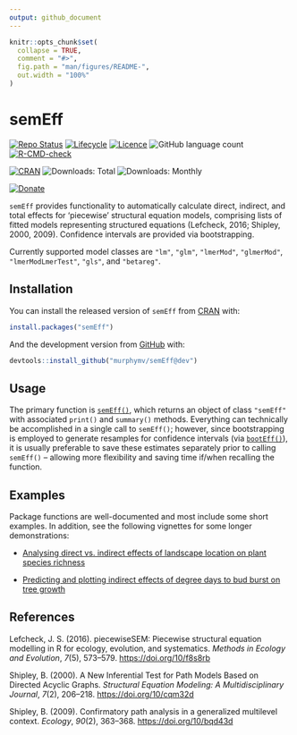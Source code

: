 ```yaml
---
output: github_document
---
```


<!-- README.md is generated from README.Rmd. Please edit that file -->

```r
knitr::opts_chunk$set(
  collapse = TRUE,
  comment = "#>",
  fig.path = "man/figures/README-",
  out.width = "100%"
)
```

# semEff

<!-- badges: start -->

[![Repo Status](https://www.repostatus.org/badges/latest/active.svg)](https://www.repostatus.org/) [![Lifecycle](https://img.shields.io/badge/lifecycle-experimental-orange.svg?label=Lifecycle)](https://lifecycle.r-lib.org/articles/stages.html) [![Licence](https://img.shields.io/badge/License-GPL3-green.svg?label=Licence)](https://www.gnu.org/licenses/gpl-3.0.en.html) ![GitHub language count](https://img.shields.io/github/languages/count/murphymv/semEff?label=Languages) [![R-CMD-check](https://github.com/murphymv/semEff/workflows/R-CMD-check/badge.svg)](https://github.com/murphymv/semEff/actions)

[![CRAN](https://www.r-pkg.org/badges/version/semEff?color=blue)](https://CRAN.R-project.org/package=semEff) ![Downloads: Total](http://cranlogs.r-pkg.org/badges/grand-total/semEff) ![Downloads: Monthly](https://cranlogs.r-pkg.org/badges/semEff)

[![Donate](https://img.shields.io/badge/PayPal-Donate%20to%20Author-yellow.svg)](https://paypal.me/murphymv1)

<!-- badges: end -->

`semEff` provides functionality to automatically calculate direct, indirect, and total effects for 'piecewise' structural equation models, comprising lists of fitted models representing structured equations (Lefcheck, 2016; Shipley, 2000, 2009). Confidence intervals are provided via bootstrapping.

Currently supported model classes are `"lm"`, `"glm"`, `"lmerMod"`, `"glmerMod"`, `"lmerModLmerTest"`, `"gls"`, and `"betareg"`.

## Installation

You can install the released version of `semEff` from [CRAN](https://CRAN.R-project.org) with:

``` r
install.packages("semEff")
```

And the development version from [GitHub](https://github.com/) with:

``` r
devtools::install_github("murphymv/semEff@dev")
```

## Usage

The primary function is [`semEff()`](https://murphymv.github.io/semEff/reference/semEff.html), which returns an object of class `"semEff"` with associated `print()` and `summary()` methods. Everything can technically be accomplished in a single call to `semEff()`; however, since bootstrapping is employed to generate resamples for confidence intervals (via [`bootEff()`](https://murphymv.github.io/semEff/reference/bootEff.html)), it is usually preferable to save these estimates separately prior to calling `semEff()` -- allowing more flexibility and saving time if/when recalling the function.

## Examples

Package functions are well-documented and most include some short examples. In addition, see the following vignettes for some longer demonstrations:

-   [Analysing direct vs. indirect effects of landscape location on plant species richness](https://murphymv.github.io/semEff/articles/semEff.html)

-   [Predicting and plotting indirect effects of degree days to bud burst on tree growth](https://murphymv.github.io/semEff/articles/predicting-effects.html)

## References

Lefcheck, J. S. (2016). piecewiseSEM: Piecewise structural equation modelling in R for ecology, evolution, and systematics. *Methods in Ecology and Evolution*, *7*(5), 573--579. <https://doi.org/10/f8s8rb>

Shipley, B. (2000). A New Inferential Test for Path Models Based on Directed Acyclic Graphs. *Structural Equation Modeling: A Multidisciplinary Journal*, *7*(2), 206--218. <https://doi.org/10/cqm32d>

Shipley, B. (2009). Confirmatory path analysis in a generalized multilevel context. *Ecology*, *90*(2), 363--368. <https://doi.org/10/bqd43d>
